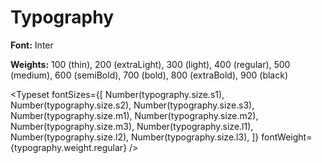 

<Meta title="Getting Started/Typography" />

# Typography

**Font:** Inter

**Weights:** 100 (thin), 200 (extraLight), 300 (light), 400 (regular), 500 (medium), 600 (semiBold), 700 (bold), 800 (extraBold), 900 (black)

<Typeset
  fontSizes={[
    Number(typography.size.s1),
    Number(typography.size.s2),
    Number(typography.size.s3),
    Number(typography.size.m1),
    Number(typography.size.m2),
    Number(typography.size.m3),
    Number(typography.size.l1),
    Number(typography.size.l2),
    Number(typography.size.l3),
  ]}
  fontWeight={typography.weight.regular}
/>
